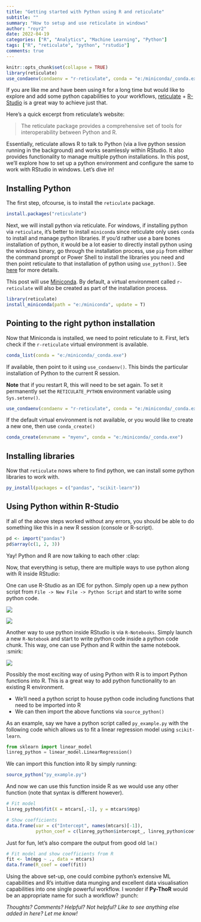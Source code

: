 ```yaml
---
title: "Getting started with Python using R and reticulate"
subtitle: ""
summary: "How to setup and use reticulate in windows"
author: "royr2"
date: 2022-04-19
categories: ["R", "Analytics", "Machine Learning", "Python"]
tags: ["R", "reticulate", "python", "rstudio"]  
comments: true
---
```


```r
knitr::opts_chunk$set(collapse = TRUE)
library(reticulate)
use_condaenv(condaenv = "r-reticulate", conda = "e:/miniconda/_conda.exe")
```

If you are like me and have been using `R` for a long time but would like to explore and add some python capabilities to your workflows, [reticulate](https://rstudio.github.io/reticulate/) + [R-Studio](https://www.rstudio.com/) is a great way to achieve just that.

Here's a quick excerpt from reticulate's website:

>The reticulate package provides a comprehensive set of tools for interoperability between Python and R.

Essentially, reticulate allows R to talk to Python (via a live python session running in the background) and works seamlessly within RStudio. It also provides functionality to manage multiple python installations. In this post, we'll explore how to set up a python environment and configure the same to work with RStudio in windows. Let's dive in! 

## Installing Python

The first step, ofcourse, is to install the `reticulate` package.

```r
install.packages("reticulate")
```

Next, we will install python via reticulate. For windows, if installing python via `reticulate`, it's better to install `miniconda` since reticulate only uses `conda` to install and manage python libraries. If you'd rather use a bare bones installation of python, it would be a lot easier to directly install python using the windows binary, go through the installation process, use `pip` from either the command prompt or Power Shell to install the libraries you need and then point reticulate to that installation of python using `use_python()`. See [here](https://rstudio.github.io/reticulate/reference/use_python.html) for more details.

This post will use [Miniconda](https://docs.conda.io/en/latest/miniconda.html). By default, a virtual environment called `r-reticulate` will also be created as part of the installation process.


```r
library(reticulate)
install_miniconda(path = "e:/miniconda", update = T)
```

## Pointing to the right python installation

Now that Miniconda is installed, we need to point reticulate to it. First, let's check if the `r-reticulate` virtual environment is available.

```r
conda_list(conda = "e:/miniconda/_conda.exe")
```

If available, then point to it using `use_condaenv()`. This binds the particular installation of Python to the current R session. 

**Note** that if you restart R, this will need to be set again. To set it permanently set the `RETICULATE_PYTHON` environment variable using `Sys.setenv()`.

```r
use_condaenv(condaenv = "r-reticulate", conda = "e:/miniconda/_conda.exe")
```

If the default virtual environment is not available, or you would like to create a new one, then use `conda_create()`

```r
conda_create(envname = "myenv", conda = "e:/miniconda/_conda.exe")
```

## Installing libraries

Now that `reticulate` nows where to find python, we can install some python libraries to work with. 

```r
py_install(packages = c("pandas", "scikit-learn"))
```

## Using Python within R-Studio

If all of the above steps worked without any errors, you should be able to do something like this in a new R session (console or R-script). 
```r
pd <- import("pandas")
pd$array(c(1, 2, 3))
```
Yay! Python and R are now talking to each other :clap:

Now, that everything is setup, there are multiple ways to use python along with R inside RStudio: 

One can use R-Studio as an IDE for python. Simply open up a new python script from `File -> New File -> Python Script` and start to write some python code. 

![](py_script.png)

![](py_example.png)

Another way to use python inside RStudio is via `R-Notebooks`. Simply launch a new `R-Notebook` and start to write python code inside a python code chunk. This way, one can use Python and R within the same notebook. :smirk:

![](py_notebook.png)

Possibly the most exciting way of using Python with R is to import Python functions into R. This is a great way to add python functionality to an existing R environment. 

- We'll need a python script to house python code including functions that need to be imported into R
- We can then import the above functions via `source_python()`

As an example, say we have a python script called `py_example.py` with the following code which allows us to fit a linear regression model using `scikit-learn`. 

```python
from sklearn import linear_model
linreg_python = linear_model.LinearRegression()
```

We can import this function into R by simply running:

```r
source_python("py_example.py")
```

And now we can use this function inside R as we would use any other function (note that syntax is different however). 

```r
# Fit model 
linreg_python$fit(X = mtcars[,-1], y = mtcars$mpg)
```

```r
# Show coefficients
data.frame(var = c("Intercept", names(mtcars)[-1]), 
           python_coef = c(linreg_python$intercept_, linreg_python$coef_))
```

Just for fun, let's also compare the output from good old `lm()`

```r
# Fit model and show coefficients from R
fit <- lm(mpg ~ ., data = mtcars)
data.frame(R_coef = coef(fit))
```

Using the above set-up, one could combine python's extensive ML capabilities and R's intuitive data munging and excellent data visualisation capabilities into one single powerful workflow. I wonder if **Py-ThoR** would be an appropriate name for such a workflow? :punch:

*Thoughts? Comments? Helpful? Not helpful? Like to see anything else added in here? Let me know!*

